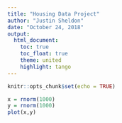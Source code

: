 ---
title: "Housing Data Project"
author: "Justin Sheldon"
date: "October 24, 2018"
output:
  html_document:
    toc: true
    toc_float: true
    theme: united
    highlight: tango
---

```{r setup, include=FALSE}
knitr::opts_chunk$set(echo = TRUE)
```

```{r}
x = rnorm(1000)
y = rnorm(1000)
plot(x,y)
```
